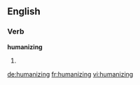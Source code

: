 ==English==

===Verb===
'''humanizing'''

# {{third-person singular of|[[humanize]]}}

[[de:humanizing]]
[[fr:humanizing]]
[[vi:humanizing]]